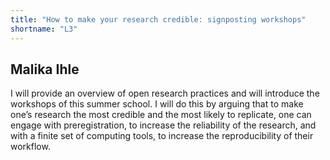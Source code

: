 ```yaml
---
title: "How to make your research credible: signposting workshops"
shortname: "L3"
---
```


## Malika Ihle

I will provide an overview of open research practices and will introduce the workshops of this summer school. I will do this by arguing that to make one’s research the most credible and the most likely to replicate, one can engage with preregistration, to increase the reliability of the research, and with a finite set of computing tools, to increase the reproducibility of their workflow.
